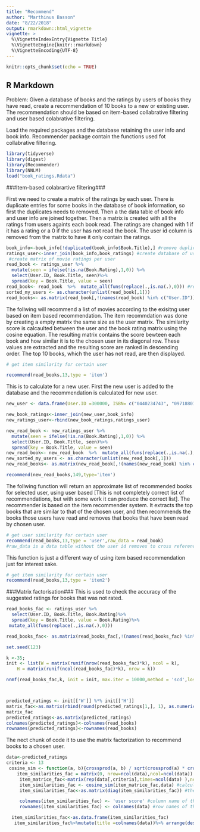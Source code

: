 ```yaml
---
title: "Recommend"
author: "Marthinus Basson"
date: "8/22/2018"
output: rmarkdown::html_vignette
vignette: >
  %\VignetteIndexEntry{Vignette Title}
  %\VignetteEngine{knitr::rmarkdown}
  %\VignetteEncoding{UTF-8}
---
```



```r
knitr::opts_chunk$set(echo = TRUE)
```

## R Markdown

Problem:
Given a database of books and the ratings by users of books they have read, create a recommendation of 10 books to a new or existing user. The recommendation should be based on item-based collabrative filtering and user based colabrative filtering.

Load the required packages and the database retaining the user info and book info. Recommender package contain the functions used fot collabrative filtering.
```r
library(tidyverse)
library(digest)
library(Recommender)
library(NNLM)
load("book_ratings.Rdata")
```

###Item-based colabrartive filtering###

First we need to create a matrix of the ratings by each user.
There is duplicate entries for some books in the database of book information, so first the duplicates needs to removed.
Then a the data table of book info and user info are joined together.
Then a matrix is created with all the ratings from users againts each book read.
The ratings are changed with 1 if it has a rating or a 0 if the user has not read the book.
The user id column is removed from the matrix to have it only contain the ratings.

```r
book_info<-book_info[!duplicated(book_info$Book.Title),] #remove duplicates
ratings_user<-inner_join(book_info,book_ratings) #create database of user ratings and book information
 #create matrix of movie ratings per user
read_book <- ratings_user %>%
  mutate(seen = ifelse(!is.na(Book.Rating),1,0)) %>% 
  select(User.ID, Book.Title, seen)%>%
  spread(key = Book.Title, value = seen)
read_book<- read_book  %>%  mutate_all(funs(replace(.,is.na(.),0))) #replac NA's with 0
sorted_my_users <- as.character(unlist(read_book[,1]))
read_books<- as.matrix(read_book[,!(names(read_book) %in% c("User.ID"))])


```

The follwing will recommend a list of movies according to the exisitng user based on item based recommendation.
The item recommdation was done by creating a empty matrix the same size as the user matrix. The similarity score is calcaulted between the user and the book rating matrix using the cosine equation. The resulting matrix contains the score bewteen each book and how similar it is to the chosen user in its diagonal row. These values are extracted and the resulting score are ranked in descending order. The top 10 books, which the user has not read, are then displayed.
```r
# get item similarity for certain user

recommend(read_books,13,type = 'item')

```
This is to calculate for a new user. First the new user is added to the database and the recommendation is calculated for new user.
```r
new_user <- data.frame(User.ID =300000, ISBN= c("0440234743", "0971880107", "0345417623"), Book.Rating = as.integer(c(2, 5, 3)))

new_book_ratings<-inner_join(new_user,book_info)
new_ratings_user<-rbind(new_book_ratings,ratings_user)

new_read_book <- new_ratings_user %>%
  mutate(seen = ifelse(!is.na(Book.Rating),1,0)) %>% 
  select(User.ID, Book.Title, seen)%>%
  spread(key = Book.Title, value = seen)
new_read_book<- new_read_book  %>%  mutate_all(funs(replace(.,is.na(.),0))) #replac NA's with 0
new_sorted_my_users <- as.character(unlist(new_read_book[,1]))
new_read_books<- as.matrix(new_read_book[,!(names(new_read_book) %in% c("User.ID"))])

recommend(new_read_books,149,type='item')
```

The follwing function will return an approximate list of recommended books for selected user, using user based 
[This is not completely correct list of recommendations, but with some work it can produce the correct list]. The recommender is based on the item recommender system. It extracts the top books that are similar to that of the chosen user, and then recommends the books those users have read and removes that books that have been read by chosen user.
```r
# get user similarity for certain user
recommend(read_books,13,type = 'user',raw_data = read_book)
#raw_data is a data table without the user id removes to cross reference the books against the users.
```

This function is just a different way of using item based recommendation just for interest sake.
```r
# get item similarity for certain user
recommend(read_books,13,type = 'item2')


```

###Matrix factorisation###
This is used to check the accuracy of the suggested ratings for books that was not rated.
```r

read_books_fac <- ratings_user %>% 
  select(User.ID, Book.Title, Book.Rating)%>%
  spread(key = Book.Title, value = Book.Rating)%>%
 mutate_all(funs(replace(.,is.na(.),0)))

read_books_fac<- as.matrix(read_books_fac[,!(names(read_books_fac) %in% c("User.ID"))])

set.seed(123)

k <-35;
init <- list(W = matrix(runif(nrow(read_books_fac)*k), ncol = k),
    H = matrix(runif(ncol(read_books_fac)*k), nrow = k))

nnmf(read_books_fac,k, init = init, max.iter = 10000,method = 'scd',loss = 'mkl')



predicted_ratings <- init[['W']] %*% init[['H']]
matrix_fac<-as.matrix(rbind(round(predicted_ratings[1,], 1), as.numeric(read_books_fac[15,])))
matrix_fac
predicted_ratings<-as.matrix(predicted_ratings)
colnames(predicted_ratings)<-colnames(read_books)
rownames(predicted_ratings)<-rownames(read_books)


```
The nect chunk of code it to use the matrix factorization to recommend books to a chosen user.

```r
data<-predicted_ratings
criteria <- 13
 cosine_sim <- function(a, b){crossprod(a, b) / sqrt(crossprod(a) * crossprod(b))} #function to calculate similarity
    item_similarities_fac = matrix(0, nrow=ncol(data),ncol=ncol(data)) #create blank place holder matrix
     item_matrice_fac<-matrix(rep(data[,criteria],times=ncol(data) ),ncol = ncol(data),nrow = nrow(data),byrow = TRUE) #fil matrix with one item ratings
     item_similarities_fac <- cosine_sim(item_matrice_fac,data) #calculate the similarities between user matrix and the rest of the database ratings
     item_similarities_fac<-as.matrix(diag(item_similarities_fac)) #the diagonal values of matrix is the similarity bewteen chosen item and rest of the items

     colnames(item_similarities_fac) <- 'user score' #column name of the similarity vecetor
     rownames(item_similarities_fac) <- colnames(data) #row names of the similarity vector

  item_similarities_fac<-as.data.frame(item_similarities_fac)
   item_similarities_fac%>%mutate(title =colnames(data))%>% arrange(desc(item_similarities_fac$`user score`)) %>%head(10)
```

